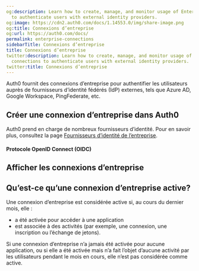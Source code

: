 ```yaml
---
og:description: Learn how to create, manage, and monitor usage of Enterprise connections
  to authenticate users with external identity providers.
og:image: https://cdn2.auth0.com/docs/1.14553.0/img/share-image.png
og:title: Connexions d’entreprise
og:url: https://auth0.com/docs/
permalink: enterprise-connections
sidebarTitle: Connexions d’entreprise
title: Connexions d’entreprise
twitter:description: Learn how to create, manage, and monitor usage of Enterprise
  connections to authenticate users with external identity providers.
twitter:title: Connexions d’entreprise
---
```


Auth0 fournit des connexions d’entreprise pour authentifier les utilisateurs auprès de fournisseurs d’identité fédérés (IdP) externes, tels que Azure AD, Google Workspace, PingFederate, etc.



## Créer une connexion d’entreprise dans Auth0

Auth0 prend en charge de nombreux fournisseurs d’identité. Pour en savoir plus, consultez la page [Fournisseurs d’identité de l’entreprise](/enterprise).

#### Protocole OpenID Connect (OIDC)



## Afficher les connexions d’entreprise



## Qu’est-ce qu’une connexion d’entreprise active?

Une connexion d’entreprise est considérée active si, au cours du dernier mois, elle :

* a été activée pour accéder à une application
* est associée à des activités (par exemple, une connexion, une inscription ou l’échange de jetons).

Si une connexion d’entreprise n’a jamais été activée pour aucune application, ou si elle a été activée mais n’a fait l’objet d’aucune activité par les utilisateurs pendant le mois en cours, elle n’est pas considérée comme active.